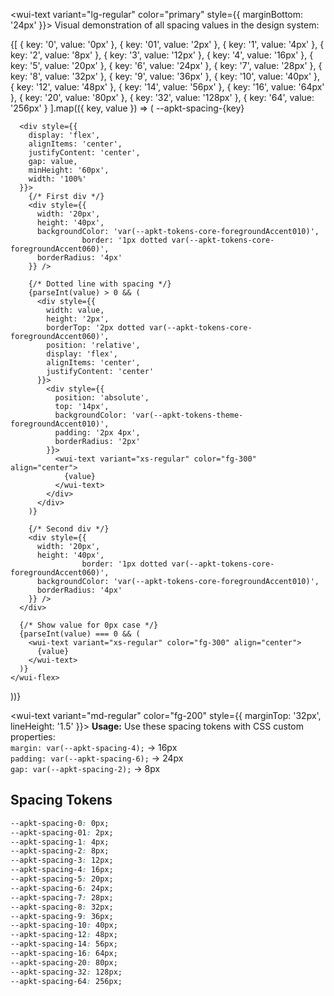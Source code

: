 

<Meta title="theme/Spacing" />

<Title>Spacing</Title>

<wui-text variant="lg-regular" color="primary" style={{ marginBottom: '24px' }}>
Visual demonstration of all spacing values in the design system:
</wui-text>

<wui-flex flexDirection="column" gap="8">
  {[
    { key: '0', value: '0px' },
    { key: '01', value: '2px' },
    { key: '1', value: '4px' },
    { key: '2', value: '8px' },
    { key: '3', value: '12px' },
    { key: '4', value: '16px' },
    { key: '5', value: '20px' },
    { key: '6', value: '24px' },
    { key: '7', value: '28px' },
    { key: '8', value: '32px' },
    { key: '9', value: '36px' },
    { key: '10', value: '40px' },
    { key: '12', value: '48px' },
    { key: '14', value: '56px' },
    { key: '16', value: '64px' },
    { key: '20', value: '80px' },
    { key: '32', value: '128px' },
    { key: '64', value: '256px' }
  ].map(({ key, value }) => (
    <wui-flex
      key={key}
      flexDirection="column"
      alignItems="center"
      gap="3"
      style={{ padding: '16px', minHeight: '140px' }}
    >
      <wui-text variant="sm-medium" color="inverse" align="center">
        --apkt-spacing-{key}
      </wui-text>

      <div style={{
        display: 'flex',
        alignItems: 'center',
        justifyContent: 'center',
        gap: value,
        minHeight: '60px',
        width: '100%'
      }}>
        {/* First div */}
        <div style={{
          width: '20px',
          height: '40px',
          backgroundColor: 'var(--apkt-tokens-core-foregroundAccent010)',
    				border: '1px dotted var(--apkt-tokens-core-foregroundAccent060)',
          borderRadius: '4px'
        }} />

        {/* Dotted line with spacing */}
        {parseInt(value) > 0 && (
          <div style={{
            width: value,
            height: '2px',
            borderTop: '2px dotted var(--apkt-tokens-core-foregroundAccent060)',
            position: 'relative',
            display: 'flex',
            alignItems: 'center',
            justifyContent: 'center'
          }}>
            <div style={{
              position: 'absolute',
              top: '14px',
              backgroundColor: 'var(--apkt-tokens-theme-foregroundAccent010)',
              padding: '2px 4px',
              borderRadius: '2px'
            }}>
              <wui-text variant="xs-regular" color="fg-300" align="center">
                {value}
              </wui-text>
            </div>
          </div>
        )}

        {/* Second div */}
        <div style={{
          width: '20px',
          height: '40px',
    				border: '1px dotted var(--apkt-tokens-core-foregroundAccent060)',
          backgroundColor: 'var(--apkt-tokens-core-foregroundAccent010)',
          borderRadius: '4px'
        }} />
      </div>

      {/* Show value for 0px case */}
      {parseInt(value) === 0 && (
        <wui-text variant="xs-regular" color="fg-300" align="center">
          {value}
        </wui-text>
      )}
    </wui-flex>

))}
</wui-flex>

<wui-text variant="md-regular" color="fg-200" style={{ marginTop: '32px', lineHeight: '1.5' }}>
**Usage:** Use these spacing tokens with CSS custom properties:<br/>
`margin: var(--apkt-spacing-4);` → 16px<br/>
`padding: var(--apkt-spacing-6);` → 24px<br/>
`gap: var(--apkt-spacing-2);` → 8px
</wui-text>

## Spacing Tokens

```css
--apkt-spacing-0: 0px;
--apkt-spacing-01: 2px;
--apkt-spacing-1: 4px;
--apkt-spacing-2: 8px;
--apkt-spacing-3: 12px;
--apkt-spacing-4: 16px;
--apkt-spacing-5: 20px;
--apkt-spacing-6: 24px;
--apkt-spacing-7: 28px;
--apkt-spacing-8: 32px;
--apkt-spacing-9: 36px;
--apkt-spacing-10: 40px;
--apkt-spacing-12: 48px;
--apkt-spacing-14: 56px;
--apkt-spacing-16: 64px;
--apkt-spacing-20: 80px;
--apkt-spacing-32: 128px;
--apkt-spacing-64: 256px;
```
